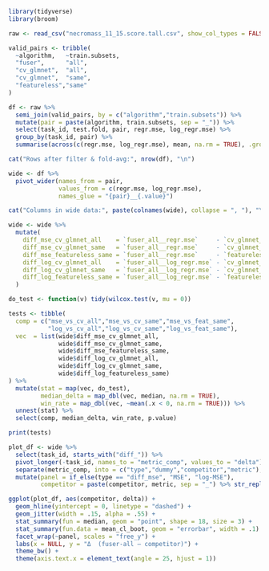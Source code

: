 ```r
library(tidyverse)
library(broom)

raw <- read_csv("necromass_11_15.score.tall.csv", show_col_types = FALSE)

valid_pairs <- tribble(
  ~algorithm,   ~train.subsets,
  "fuser",      "all",
  "cv_glmnet",  "all",
  "cv_glmnet",  "same",
  "featureless","same"
)

df <- raw %>% 
  semi_join(valid_pairs, by = c("algorithm","train.subsets")) %>% 
  mutate(pair = paste(algorithm, train.subsets, sep = "_")) %>% 
  select(task_id, test.fold, pair, regr.mse, log_regr.mse) %>% 
  group_by(task_id, pair) %>% 
  summarise(across(c(regr.mse, log_regr.mse), mean, na.rm = TRUE), .groups = "drop")

cat("Rows after filter & fold-avg:", nrow(df), "\n")

wide <- df %>% 
  pivot_wider(names_from = pair,
              values_from = c(regr.mse, log_regr.mse),
              names_glue = "{pair}__{.value}")

cat("Columns in wide data:", paste(colnames(wide), collapse = ", "), "\n")

wide <- wide %>% 
  mutate(
    diff_mse_cv_glmnet_all    = `fuser_all__regr.mse`     - `cv_glmnet_all__regr.mse`,
    diff_mse_cv_glmnet_same   = `fuser_all__regr.mse`     - `cv_glmnet_same__regr.mse`,
    diff_mse_featureless_same = `fuser_all__regr.mse`     - `featureless_same__regr.mse`,
    diff_log_cv_glmnet_all    = `fuser_all__log_regr.mse` - `cv_glmnet_all__log_regr.mse`,
    diff_log_cv_glmnet_same   = `fuser_all__log_regr.mse` - `cv_glmnet_same__log_regr.mse`,
    diff_log_featureless_same = `fuser_all__log_regr.mse` - `featureless_same__log_regr.mse`
  )

do_test <- function(v) tidy(wilcox.test(v, mu = 0))

tests <- tibble(
  comp = c("mse_vs_cv_all","mse_vs_cv_same","mse_vs_feat_same",
           "log_vs_cv_all","log_vs_cv_same","log_vs_feat_same"),
  vec  = list(wide$diff_mse_cv_glmnet_all,
              wide$diff_mse_cv_glmnet_same,
              wide$diff_mse_featureless_same,
              wide$diff_log_cv_glmnet_all,
              wide$diff_log_cv_glmnet_same,
              wide$diff_log_featureless_same)
) %>% 
  mutate(stat = map(vec, do_test),
         median_delta = map_dbl(vec, median, na.rm = TRUE),
         win_rate = map_dbl(vec, ~mean(.x < 0, na.rm = TRUE))) %>% 
  unnest(stat) %>% 
  select(comp, median_delta, win_rate, p.value)

print(tests)

plot_df <- wide %>% 
  select(task_id, starts_with("diff_")) %>% 
  pivot_longer(-task_id, names_to = "metric_comp", values_to = "delta") %>% 
  separate(metric_comp, into = c("type","dummy","competitor","metric"), fill = "right") %>% 
  mutate(panel = if_else(type == "diff_mse", "MSE", "log-MSE"),
         competitor = paste(competitor, metric, sep = "_") %>% str_replace("_NA$", ""))

ggplot(plot_df, aes(competitor, delta)) +
  geom_hline(yintercept = 0, linetype = "dashed") +
  geom_jitter(width = .15, alpha = .55) +
  stat_summary(fun = median, geom = "point", shape = 18, size = 3) +
  stat_summary(fun.data = mean_cl_boot, geom = "errorbar", width = .1) +
  facet_wrap(~panel, scales = "free_y") +
  labs(x = NULL, y = "Δ  (fuser-all – competitor)") +
  theme_bw() +
  theme(axis.text.x = element_text(angle = 25, hjust = 1))


```